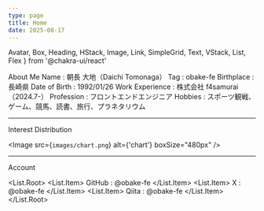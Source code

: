 ```yaml
---
type: page
title: Home
date: 2025-08-17
---
```


  Avatar,
  Box,
  Heading,
  HStack,
  Image,
  Link,
  SimpleGrid,
  Text,
  VStack,
  List,
  Flex
} from '@chakra-ui/react'

<VStack spacing={8} p={6} align="stretch">
  <Heading as="h2" mt={0}>About Me</Heading>
  <HStack spacing={6}>
    <Avatar.Root size={'xs'}>
      <Avatar.Fallback name="Segun Adebayo" />
      <Avatar.Image src="images/obake.png" />
    </Avatar.Root>
  </HStack>

  <VStack spacing={2} align="start">
    <HStack>
      <Text fontWeight="bold" w="150px">Name :</Text>
      <Text>朝長 大地（Daichi Tomonaga）</Text>
    </HStack>
    <HStack>
      <Text fontWeight="bold" w="150px">Tag :</Text>
      <Text>obake-fe</Text>
    </HStack>
    <HStack>
      <Text fontWeight="bold" w="150px">Birthplace :</Text>
      <Text>長崎県</Text>
    </HStack>
    <HStack>
      <Text fontWeight="bold" w="150px">Date of Birth :</Text>
      <Text>1992/01/26</Text>
    </HStack>
    <HStack>
      <Text fontWeight="bold" w="150px">Work Experience :</Text>
      <Text>株式会社 f4samurai（2024.7-）</Text>
    </HStack>
    <HStack>
      <Text fontWeight="bold" w="150px">Profession :</Text>
      <Text>フロントエンドエンジニア</Text>
    </HStack>
    <HStack>
      <Text fontWeight="bold" w="150px">Hobbies :</Text>
      <Text>スポーツ観戦、ゲーム、競馬、読書、旅行、プラネタリウム</Text>
    </HStack>
  </VStack>
</VStack>

---

<VStack p={6} align="stretch">
  <Heading as="h2" mt={0}>Interest Distribution</Heading>

  <Image src={`images/chart.png`} alt={'chart'} boxSize="480px" />
</VStack>

---

<VStack p={6} align="stretch">
  <Heading as="h2" mt={0}>Account</Heading>

<List.Root>
  <List.Item>
    <Flex>
      <Text fontWeight="bold" pr={2} m={0}>GitHub :</Text>
      <Link href="https://github.com/obake-fe">@obake-fe</Link>
    </Flex>
  </List.Item>
  <List.Item>
    <Flex>
      <Text fontWeight="bold" pr={2} m={0}>X :</Text>
      <Link href="https://x.com/obake_fe" >@obake-fe</Link>
    </Flex>
  </List.Item>
  <List.Item>
    <Flex>
      <Text fontWeight="bold" pr={2} m={0}>Qiita :</Text>
      <Link href="https://qiita.com/obake_fe" >@obake-fe</Link>
    </Flex>
  </List.Item>
</List.Root>
</VStack>
